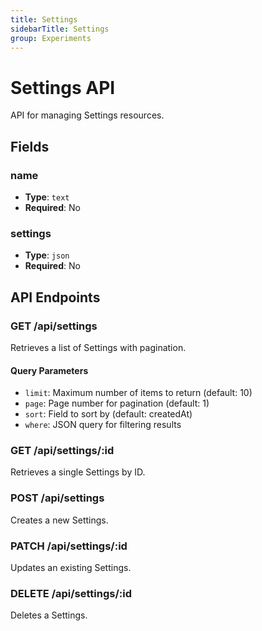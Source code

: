 ```yaml
---
title: Settings
sidebarTitle: Settings
group: Experiments
---
```


# Settings API

API for managing Settings resources.

## Fields

### name

- **Type**: `text`
- **Required**: No

### settings

- **Type**: `json`
- **Required**: No

## API Endpoints

### GET /api/settings

Retrieves a list of Settings with pagination.

#### Query Parameters

- `limit`: Maximum number of items to return (default: 10)
- `page`: Page number for pagination (default: 1)
- `sort`: Field to sort by (default: createdAt)
- `where`: JSON query for filtering results

### GET /api/settings/:id

Retrieves a single Settings by ID.

### POST /api/settings

Creates a new Settings.

### PATCH /api/settings/:id

Updates an existing Settings.

### DELETE /api/settings/:id

Deletes a Settings.
